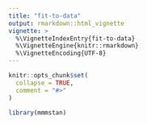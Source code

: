 ```yaml
---
title: "fit-to-data"
output: rmarkdown::html_vignette
vignette: >
  %\VignetteIndexEntry{fit-to-data}
  %\VignetteEngine{knitr::rmarkdown}
  %\VignetteEncoding{UTF-8}
---
```


```r
knitr::opts_chunk$set(
  collapse = TRUE,
  comment = "#>"
)
```

```r
library(mmmstan)
```


<!-- # Load Data -->
<!-- ```{r load-data} -->
<!-- # Use observational data -->
<!-- load("~/github/sablefishData/data/sable_released.rda") -->
<!-- load("~/github/sablefishData/data/sable_recovered.rda") -->

<!-- ``` -->

<!-- # Prepare Data -->
<!-- ```{r prepare-data} -->

<!-- # Quarterly -->
<!-- tag_array_quarter <- create_tag_array( -->
<!--   x = sable_released, -->
<!--   y = sable_recovered, -->
<!--   time_step = "quarter", -->
<!--   max_steps_liberty = 12, -->
<!--   release_date_colname = "Release_Date", -->
<!--   release_area_colname = "Release_Region", -->
<!--   group_colname = "Release_Size", -->
<!--   recovery_date_colname = "Recovery_Date", -->
<!--   recovery_area_colname = "Recovery_Region", -->
<!--   id_colname = "Tag_ID", -->
<!--   area_list = list(ak = 1, bc = 2, wc = 3), -->
<!--   group_list = list(pooled = 400:799), -->
<!--   release_date_start = "1979-01-01", -->
<!--   release_date_end = "2016-12-31") -->

<!-- ``` -->

<!-- # Quarterly fit three F -->
<!-- ```{r quarterly-fit-three-f} -->
<!-- # # Compute quarterly harvest rate -->
<!-- # h_step <- create_h_step(0.05, 4) -->

<!-- # Compute beta parameters -->
<!-- h_pars <- create_beta_parameters(mu = 0.05, sd = 0.001) -->
<!-- # h_pars <- create_beta_parameters(mu = 0.05, sd = 0.01) -->
<!-- # h_pars <- create_beta_parameters(mu = 0.1, sd = 0.001) -->
<!-- # h_pars <- create_beta_parameters(mu = 0.02, sd = 0.001) -->

<!-- # Define data -->
<!-- data_list <- list( -->
<!--   A = 3, -->
<!--   G = 1, -->
<!--   L = 12, -->
<!--   T = 152, -->
<!--   Y = 4, -->
<!--   x = tag_array_quarter, -->
<!--   u = 0.9, -->
<!--   v = 0.02, -->
<!--   m = 0.1, -->
<!--   h_alpha = rep(h_pars[1], 3), -->
<!--   h_beta = rep(h_pars[2], 3), -->
<!--   p_fudge = 1e-12, -->
<!--   y_fudge = 1e-12 -->
<!-- ) -->

<!-- # m1 <- mmmfit(data = data_list, threads_per_chain = 1) -->
<!-- # m2 <- mmmfit(data = data_list, threads_per_chain = 8, use_reduce_sum = TRUE) -->
<!-- # time_1 <- system.time(m1 <- mmmfit(data = data_list, threads_per_chain = 1)) -->
<!-- # time_1 -->
<!-- # time_8 <- system.time(m1 <- mmmfit(data = data_list, threads_per_chain = 8)) -->
<!-- # time_8 -->

<!-- # rstan::plot(m1$samples, pars = "p") -->
<!-- # s1 <- shinystan::as.shinystan(m1$samples) -->
<!-- # shinystan::launch_shinystan(s1) -->

<!-- # s2 <- shinystan::as.shinystan(m2$samples) -->
<!-- # shinystan::launch_shinystan(s2) -->

<!-- ``` -->
